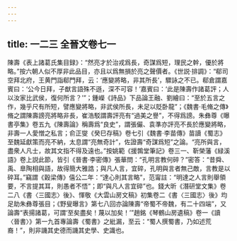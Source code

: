 ```yaml
---
---
---
```

title: 一二三 全晉文卷七一
---




陳壽《表上諸葛氏集目録》：“然亮才於治戎爲長，奇謀爲短，理民之幹，優於將略。”按六朝人似不厚非此品目，亦且以爲無損於亮之聲價者。《世説·排調》：“郗司空拜北府，王黄門詣郗門拜，云：‘應變將略，非其所長’，驟詠之不已。郗倉謂嘉賓曰：‘公今日拜，子猷言語殊不遜，深不可容！’嘉賓曰：‘此是陳壽作諸葛評；人以汝家比武侯，復何所言？’”；鍾嶸《詩品》下品論王融、劉繪曰：“至於五言之作，幾乎尺有所短，譬應變將略，非武侯所長，未足以貶卧龍”；《魏書·毛脩之傳》脩之謂陳壽謗亮將略非長，崔浩駁謂壽評亮有“過美之譽”，不得爲謗。朱彝尊《曝書亭集》卷五九《陳壽論》稱壽爲“良史”，謂張儼、袁準亦評亮不長於應變將略，非壽一人愛憎之私言；俞正燮《癸巳存稿》卷七引《魏書·李苗傳》苗讀《蜀志》至魏延獻策而亮不納，太息謂“亮無奇計”，佐證壽“奇謀爲短”之論。“亮所與言，盡衆人凡士，故其文指不得及遠也。”按姚範《援鶉堂筆記》卷三一、靳榮藩《緑溪語》卷上説此節，皆引《晉書·李密傳》張華問：“孔明言教何碎？”密答：“昔舜、禹、臯陶相與語，故得簡大雅誥；與凡人言，宜碎，孔明與言者無己敵，言教是以碎耳。”竊謂《穀梁傳》僖公二年：“達心則其言略”，范甯註：“明達之人言則舉領要，不言提其耳，則愚者不悟”；即“與凡人言宜碎”也。錢大昕《潛研堂文集》卷二八《書〈三國志〉後》、惲敬《大雲山房文稿》初集卷二《書〈三國志〉後》均足助朱彝尊張目；《野叟曝言》第七八回亦論陳壽“帝蜀不帝魏，有二十四端”，又論壽“表揚諸葛，可謂‘至矣盡矣！蔑以加矣！’”趙銘《琴鶴山房遺稿》卷一《讀〈晉書〉》第一九首專論壽《蜀書》之紕漏，至云：“蜀人撰蜀書，乃如述荒裔！”，則非譏其史德而譏其史學、史識也。